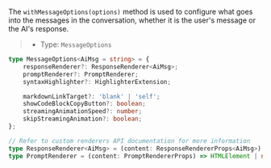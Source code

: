 The `withMessageOptions(options)` method is used to configure what goes into the messages in the conversation, whether
it is the user's message or the AI's response.

> * Type: `MessageOptions`

```ts
type MessageOptions<AiMsg = string> = {
    responseRenderer?: ResponseRenderer<AiMsg>;
    promptRenderer?: PromptRenderer;
    syntaxHighlighter?: HighlighterExtension;

    markdownLinkTarget?: 'blank' | 'self';
    showCodeBlockCopyButton?: boolean;
    streamingAnimationSpeed?: number;
    skipStreamingAnimation?: boolean;
};

// Refer to custom renderers API documentation for more information
type ResponseRenderer<AiMsg> = (content: ResponseRendererProps<AiMsg>) => HTMLElement | null;
type PromptRenderer = (content: PromptRendererProps) => HTMLElement | null;
```
